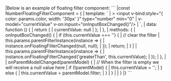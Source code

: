 <framework-specific-section frameworks="vue">
|Below is an example of floating filter component:
</framework-specific-section>

<framework-specific-section frameworks="vue">
```
|const NumberFloatingFilterComponent = {
|    template: `
|        &gt; &lt;input v-bind:style="{ color: params.color, width: '30px' }" type="number" min="0" 
|               v-model="currentValue" v-on:inpuot="onInputBoxChanged()"/>
|    `,
|    data: function () {
|        return {
|            currentValue: null
|        };
|    },
|    methods: {
|        onInputBoxChanged() {
|            if (this.currentValue === '') {
|                // clear the filter
|                this.params.parentFilterInstance(instance => {
|                    instance.onFloatingFilterChanged(null, null);
|                });
|                return;
|            }
|
|            this.params.parentFilterInstance(instance => {
|                instance.onFloatingFilterChanged('greaterThan', this.currentValue);
|            });
|        },
|
|        onParentModelChanged(parentModel) {
|            // When the filter is empty we will receive a null value here
|            if (!parentModel) {
|                this.currentValue = '';
|            } else {
|                this.currentValue = parentModel.filter;
|            }
|        }
|
|    }
|}
```
</framework-specific-section> 
